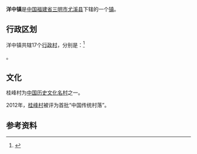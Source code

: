 {{中国乡级行政区
| 行政区全称 = 洋中镇
| 景观照片文件名 =
| 景观照片描述 =
| 汉语拼音 =
| 通用拼音 =
| 注音符號 =
| 其它标音类型1 =
| 其它标音1 =
| 其它标音类型2 =
| 其它标音2 =
| 其它语言类型1 =
| 其它语言地名1 =
| 其它语言类型2 =
| 其它语言地名2 =
| 上级行政区 = [[福建省|福建省]][[三明市|三明市]][[尤溪县|尤溪县]]
| 行政区类别 = [[镇|镇]]
| 行政区划代码 =
| 地理坐标 =
| 总面积 =
| 户籍人口 =
| 户籍人口年份 =
| 常住人口 =
| 常住人口年份 =
| 人口密度 =
| 行政区划 =
| 官方网站 =
| 政府驻地 =
| 邮政编码 =
| 电话区号 = 598
| 毗邻行政区 =
| 位置图文件名 =
| 位置图描述 =
|35/04/26/103/000
}}
'''洋中镇'''是[[中华人民共和国|中国]][[福建省|福建省]][[三明市|三明市]][[尤溪县|尤溪县]]下辖的一个[[镇|镇]]。

== 行政区划 ==

洋中镇共辖17个[[行政村|行政村]]，分别是：<ref>{{PRC admin/ref sgc|35/04/26/103/000}}</ref>

{{PRC admin/children|35/04/26/103/000}}。

== 文化 ==
桂峰村为[[中国历史文化名村|中国历史文化名村]]之一。

2012年，[[桂峰村|桂峰村]]被评为首批“中国传统村落”。

== 参考资料 ==
{{reflist}}

{{PRC admin/navcat|35/04/26/103/000}}